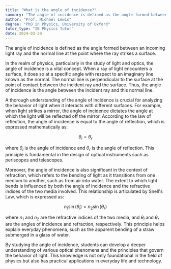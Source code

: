 ```yaml
---
title: "What is the angle of incidence?"
summary: "The angle of incidence is defined as the angle formed between an incoming ray and the normal line to the surface at the point where the ray strikes."
author: "Prof. Michael Lewis"
degree: "PhD in Physics, University of Oxford"
tutor_type: "IB Physics Tutor"
date: 2024-03-20
---
```


The angle of incidence is defined as the angle formed between an incoming light ray and the normal line at the point where the ray strikes a surface.

In the realm of physics, particularly in the study of light and optics, the angle of incidence is a vital concept. When a ray of light encounters a surface, it does so at a specific angle with respect to an imaginary line known as the normal. The normal line is perpendicular to the surface at the point of contact between the incident ray and the surface. Thus, the angle of incidence is the angle between the incident ray and this normal line.

A thorough understanding of the angle of incidence is crucial for analyzing the behavior of light when it interacts with different surfaces. For example, when light strikes a mirror, the angle of incidence dictates the angle at which the light will be reflected off the mirror. According to the law of reflection, the angle of incidence is equal to the angle of reflection, which is expressed mathematically as:

$$ \theta_i = \theta_r $$

where $\theta_i$ is the angle of incidence and $\theta_r$ is the angle of reflection. This principle is fundamental in the design of optical instruments such as periscopes and telescopes.

Moreover, the angle of incidence is also significant in the context of refraction, which refers to the bending of light as it transitions from one medium to another, such as from air into water. The extent to which light bends is influenced by both the angle of incidence and the refractive indices of the two media involved. This relationship is articulated by Snell's Law, which is expressed as:

$$ n_1 \sin(\theta_i) = n_2 \sin(\theta_r) $$

where $n_1$ and $n_2$ are the refractive indices of the two media, and $\theta_i$ and $\theta_r$ are the angles of incidence and refraction, respectively. This principle helps explain everyday phenomena, such as the apparent bending of a straw submerged in a glass of water.

By studying the angle of incidence, students can develop a deeper understanding of various optical phenomena and the principles that govern the behavior of light. This knowledge is not only foundational in the field of physics but also has practical applications in everyday life and technology.
    